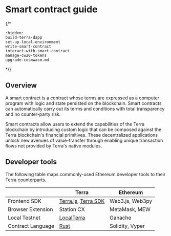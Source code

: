 # Smart contract guide

{/*
```{toctree}
:hidden:
build-terra-dapp
set-up-local-environment
write-smart-contract
interact-with-smart-contract
manage-cw20-tokens
upgrade-cosmwasm.md
```
*/}

## Overview

A smart contract is a contract whose terms are expressed as a computer program with logic and state persisted on the blockchain. Smart contracts can automatically carry out its terms and conditions with total transparency and no counter-party risk.

Smart contracts allow users to extend the capabilities of the Terra blockchain by introducing custom logic that can be composed against the Terra blockchain's financial primitives. These decentralized applications unlock new avenues of value-transfer through enabling unique transaction flows not provided by Terra's native modules.

## Developer tools

The following table maps commonly-used Ethereum developer tools to their Terra counterparts.

|                   | Terra                                                                                                     | Ethereum        |
| ----------------- | --------------------------------------------------------------------------------------------------------- | --------------- |
| Frontend SDK      | [Terra.js](https://terra-money.github.io/terra.js/), [Terra SDK](https://terra-money.github.io/terra.py/) | Web3.js, Web3py |
| Browser Extension | Station CX                                                                                                | MetaMask, MEW   |
| Local Testnet     | [LocalTerra](https://github.com/terra-money/LocalTerra)                                                   | Ganache         |
| Contract Language | [Rust](https://www.rust-lang.org/)                                                                        | Solidity, Vyper |

